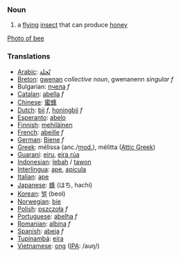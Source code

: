 ===Noun===
#a [[fly]]ing [[insect]] that can produce [[honey]]
[[image:bee on flower.jpg|Photo of bee]]

===Translations===
*[[Arabic]]: [[نّحلة]]
*[[Breton]]: [[gwenan]] ''collective noun'', gwenanenn ''singular f''
*Bulgarian: [[пчела]] ''f''
*[[Catalan]]: [[abella]] ''f''
*[[Chinese]]: [[蜜蜂]]
*[[Dutch]]: [[bij]] ''f'', [[honingbij]] ''f''
*[[Esperanto]]: [[abelo]]
*[[Finnish]]: [[mehiläinen]]
*[[French]]: [[abeille]] ''f''
*[[German]]: [[Biene]] ''f''
*[[Greek]]: m&eacute;lissa (anc./[[w:Modern Greek|mod.]]), m&eacute;litta ([[w:Attic Greek|Attic Greek]])
*[[Guaraní]]: [[eiru]], [[eira rúa]]
*[[Indonesian]]: [[lebah]] / [[tawon]]
*[[Interlingua]]: [[ape]], [[apicula]]
*[[Italian]]: [[ape]]
*[[Japanese]]: [[蜂]] (はち, hachi)
*[[Korean]]: [[벌]] (beol)
*[[Norwegian]]: [[bie]]
*[[Polish]]: [[pszczoła]] ''f''
*[[Portuguese]]: [[abelha]] ''f''
*[[Romanian]]: [[albina]] ''f''
*[[Spanish]]: [[abeja]] ''f''
*[[Tupinambá]]: [[eíra]]
*[[Vietnamese]]: [[ong]] ([[International Phonetic Alphabet|IPA]]: /auŋ/)
